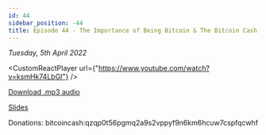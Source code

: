 ```yaml
---
id: 44
sidebar_position: -44
title: Episode 44 - The Importance of Being Bitcoin & The Bitcoin Cash City feat. Bitcoin Jason
---
```



_Tuesday, 5th April 2022_

<CustomReactPlayer
  url={"https://www.youtube.com/watch?v=ksmHk74LbGI"} />

[Download .mp3 audio](https://drive.google.com/file/d/1zIxI9XoZSHt0eg9xLpSZogE7UfSwfTfb/view?usp=sharing)

[Slides](https://docs.google.com/presentation/d/1sOcRoS0-eDvQbrNgJDM137mc9xujMnKoC9N5KrteWLU/edit?usp=sharing)

Donations: bitcoincash:qzqp0t56pgmq2a9s2vppyf9n6km6hcuw7cspfqcwhf
